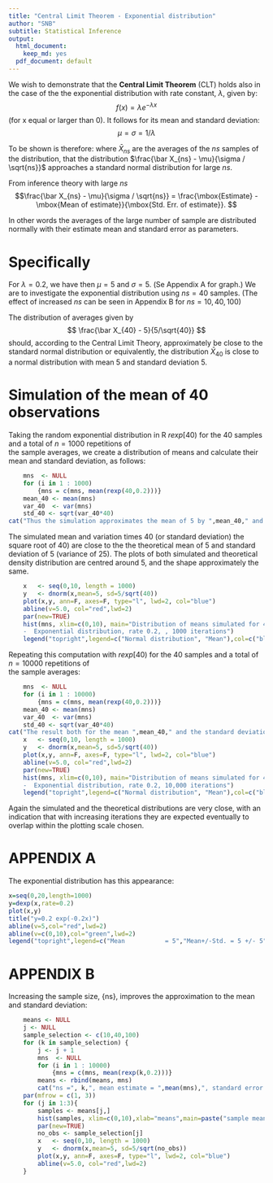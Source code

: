 ```yaml
---
title: "Central Limit Theorem - Exponential distribution"
author: "SNB"
subtitle: Statistical Inference
output:
  html_document:
    keep_md: yes
  pdf_document: default
---
```

We wish to demonstrate that the **Central Limit Theorem** (CLT) holds also in the case of the 
the exponential distribution with rate constant, $\lambda$, given by:
$$f(x) = \lambda e^{- \lambda x}
$$
(for  x equal or larger than 0).
It follows for its mean and standard deviation:
$$\mu = \sigma = 1/\lambda
$$

To be shown is therefore:
where $\bar X_{ns}$ are the averages of the ${ns}$ samples of the distribution, that the distribution
$\frac{\bar X_{ns} - \mu}{\sigma / \sqrt{ns}}$ approaches a standard normal distribution for large $ns$.

From inference theory with large ${ns}$ $$\frac{\bar X_{ns} - \mu}{\sigma / \sqrt{ns}} = 
    \frac{\mbox{Estimate} - \mbox{Mean of estimate}}{\mbox{Std. Err. of estimate}}.
$$

In other words the averages of the large number of sample are distributed normally 
with their estimate mean and standard error as parameters. 

# Specifically

For $\lambda = 0.2$, we have then $\mu = 5$ and $\sigma = 5$.
(Se Appendix A for graph.)
We are to investigate the exponential distribution using $ns = 40$ samples.
(The effect of increased $ns$ can be seen in Appendix B for $ns = 10,40,100$)

The distribution of averages given by
$$
    \frac{\bar X_{40} - 5}{5/\sqrt{40}}
$$ 
should, according to the Central Limit Theory, approximately be close to the standard normal distribution 
or equivalently, the distribution $\bar X_{40}$ is close to a normal distribution with mean 5 and standard deviation 5. 

# Simulation of the mean of 40 observations

Taking the random exponential distribution in R $rexp[40)$ for the 40 samples and a total of $n = 1000$ repetitions of  
the sample averages, we create a distribution of means and calculate their mean and standard deviation, as follows:

```r
    mns  <- NULL
    for (i in 1 : 1000) 
        {mns = c(mns, mean(rexp(40,0.2)))}
    mean_40 <- mean(mns)
    var_40  <- var(mns)
    std_40 <- sqrt(var_40*40)
cat("Thus the simulation approximates the mean of 5 by ",mean_40," and the standard deviation of 5 by ",std_40,".") 
```
The simulated mean and variation times 40 (or standard deviation) the square root of 40) are close to the 
the theoretical mean of 5 and standard deviation of 5 (variance of 25).
The plots of both simulated and theoretical density distribution are centred around 5, and the shape approximately the same.
```r
    x   <- seq(0,10, length = 1000)  
    y   <- dnorm(x,mean=5, sd=5/sqrt(40)) 
    plot(x,y, ann=F, axes=F, type="l", lwd=2, col="blue")
    abline(v=5.0, col="red",lwd=2)
    par(new=TRUE)
    hist(mns, xlim=c(0,10), main="Distribution of means simulated for 40 samples \n 
    -  Exponential distribution, rate 0.2, , 1000 iterations")
    legend("topright",legend=c("Normal distribution", "Mean"),col=c("blue","red"),lty=c(1),cex=0.5, bty="n")
```
 
Repeating this computation with $rexp[40)$ for the 40 samples and a total of $n = 10000$ repetitions of  
the sample averages:

```r
    mns  <- NULL
    for (i in 1 : 10000) 
        {mns = c(mns, mean(rexp(40,0.2)))}
    mean_40 <- mean(mns)
    var_40  <- var(mns)
    std_40 <- sqrt(var_40*40)
cat("The result both for the mean ",mean_40," and the standard deviation ",std_40," are closer to the population values.") 
    x   <- seq(0,10, length = 1000)  
    y   <- dnorm(x,mean=5, sd=5/sqrt(40)) 
    plot(x,y, ann=F, axes=F, type="l", lwd=2, col="blue")
    abline(v=5.0, col="red",lwd=2)
    par(new=TRUE)
    hist(mns, xlim=c(0,10), main="Distribution of means simulated for 40 samples \n 
    -  Exponential distribution, rate 0.2, 10,000 iterations")
    legend("topright",legend=c("Normal distribution", "Mean"),col=c("blue","red"),lty=c(1),cex=0.5, bty="n")
```
Again the simulated and the theoretical distributions are very close, with an indication that with increasing iterations
they are expected eventually to overlap within the plotting scale chosen.

# APPENDIX A
The exponential distribution has this appearance:

```r
x=seq(0,20,length=1000)
y=dexp(x,rate=0.2)
plot(x,y)
title("y=0.2 exp(-0.2x)")
abline(v=5,col="red",lwd=2)
abline(v=c(0,10),col="green",lwd=2)
legend("topright",legend=c("Mean           = 5","Mean+/-Std. = 5 +/- 5"),col=c("red","green"),lty=c(1),cex=0.8, bty="n")

```

# APPENDIX B
Increasing the sample size, {ns}, improves the approximation to the mean and standard deviation:
```r
    means <- NULL
    j <- NULL
    sample_selection <- c(10,40,100)
    for (k in sample_selection) {
        j <- j + 1
        mns  <- NULL
        for (i in 1 : 10000) 
            {mns = c(mns, mean(rexp(k,0.2)))}
        means <- rbind(means, mns)
        cat("ns =", k,", mean estimate = ",mean(mns),", standard error = ",sd(mns)*sqrt(k),".\n") }
    par(mfrow = c(1, 3))
    for (j in 1:3){
        samples <- means[j,]
        hist(samples, xlim=c(0,10),xlab="means",main=paste("sample mean of", sample_selection[j], "obs, n=10,000"))
        par(new=TRUE)
        no_obs <- sample_selection[j]
        x   <- seq(0,10, length = 1000)  
        y   <- dnorm(x,mean=5, sd=5/sqrt(no_obs)) 
        plot(x,y, ann=F, axes=F, type="l", lwd=2, col="blue")
        abline(v=5.0, col="red",lwd=2)
    }
```
